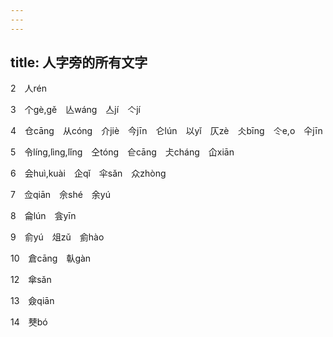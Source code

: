 ```yaml
---
---
---
```

title: 人字旁的所有文字
---

2　人rén

3　个gè,gě　亾wáng　亼jí　亽jí

4　仓cāng　从cóng　介jiè　今jīn　仑lún　以yǐ　仄zè　仌bīng　仒e,o　仐jīn

5　令líng,lìng,lǐng　仝tóng　仺cāng　仧cháng　仚xiān

6　会huì,kuài　企qǐ　伞sǎn　众zhòng

7　佥qiān　佘shé　余yú

8　侖lún　侌yīn

9　俞yú　俎zǔ　侴hào

10　倉cāng　倝gàn

12　傘sǎn

13　僉qiān

14　僰bó